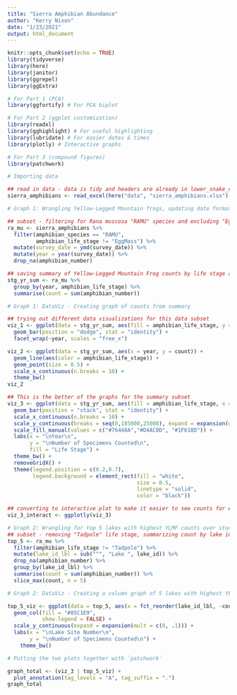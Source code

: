 ```yaml
---
title: "Sierra Amphibian Abundance"
author: "Kerry Nixon"
date: "1/23/2021"
output: html_document
---
```


```r
knitr::opts_chunk$set(echo = TRUE)
library(tidyverse)
library(here)
library(janitor)
library(ggrepel)
library(ggExtra)

# For Part 1 (PCA)
library(ggfortify) # For PCA biplot

# For Part 2 (ggplot customization)
library(readxl)
library(gghighlight) # For useful highlighting
library(lubridate) # For easier dates & times
library(plotly) # Interactive graphs

# For Part 3 (compound figures)
library(patchwork)
```


```r
# Importing data

## read in data - data is tidy and headers are already in lower_snake_case
sierra_amphibians <- read_excel(here("data", "sierra_amphibians.xlsx"), na = "NA")

```


```r
# Graph 1: Wrangling Yellow-Legged Mountain frogs, updating date format, pulling year

## subset - filtering for Rana muscosa "RAMU" species and excluding "EggMass" life stage
ra_mu <- sierra_amphibians %>% 
  filter(amphibian_species == "RAMU",
         amphibian_life_stage != "EggMass") %>% 
  mutate(survey_date = ymd(survey_date)) %>% 
  mutate(year = year(survey_date)) %>% 
  drop_na(amphibian_number)

## saving summary of Yellow-Legged Mountain Frog counts by life stage and year subset
stg_yr_sum <- ra_mu %>% 
  group_by(year, amphibian_life_stage) %>% 
  summarise(count = sum(amphibian_number))
```


```r
# Graph 1: DataViz - Creating graph of counts from summary

## trying out different data visualizations for this data subset
viz_1 <- ggplot(data = stg_yr_sum, aes(fill = amphibian_life_stage, y = amphibian_life_stage, x = count)) +
  geom_bar(position = "dodge", stat = "identity") +
  facet_wrap(~year, scales = "free_x")

viz_2 <- ggplot(data = stg_yr_sum, aes(x = year, y = count)) +
  geom_line(aes(color = amphibian_life_stage)) +
  geom_point(size = 0.5) +
  scale_x_continuous(n.breaks = 10) +
  theme_bw()
viz_2

## This is the better of the graphs for the summary subset
viz_3 <- ggplot(data = stg_yr_sum, aes(fill = amphibian_life_stage, x = year, y = count)) +
  geom_bar(position = "stack", stat = "identity") +
  scale_x_continuous(n.breaks = 10) + 
  scale_y_continuous(breaks = seq(0,185000,25000), expand = expansion(mult = c(0, .1))) +
  scale_fill_manual(values = c("#76448A","#D4AC0D", "#1F618D")) +
  labs(x = "\nYear\n",
       y = "\nNumber of Specimens Counted\n",
       fill = "Life Stage") +
  theme_bw() +
  removeGridX() +
  theme(legend.position = c(0.2,0.7),
        legend.background = element_rect(fill = "white",
                                         size = 0.5,
                                         linetype = "solid",
                                         color = "black"))

## converting to interactive plot to make it easier to see counts for each stage and year
viz_3_interact <- ggplotly(viz_3)
```

```r
# Graph 2: Wrangling for top 5 lakes with highest YLMF counts over study period
## subset - removing "Tadpole" life stage, summarizing count by lake id
top_5 <- ra_mu %>% 
  filter(amphibian_life_stage != "Tadpole") %>% 
  mutate(lake_id_lbl = sub("^", "Lake ", lake_id)) %>% 
  drop_na(amphibian_number) %>% 
  group_by(lake_id_lbl) %>% 
  summarise(count = sum(amphibian_number)) %>% 
  slice_max(count, n = 5)
```


```r
# Graph 2: DataViz - Creating a column graph of 5 lakes with highest YLMF counts

top_5_viz <- ggplot(data = top_5, aes(x = fct_reorder(lake_id_lbl, -count), y = count)) +
  geom_col(fill = "#85C1E9",
           show.legend = FALSE) +
  scale_y_continuous(expand = expansion(mult = c(0, .1))) +
  labs(x = "\nLake Site Number\n",
       y = "\nNumber of Specimens Counted\n") +
    theme_bw()

```

```r
# Putting the two plots together with `patchwork`

graph_total <- (viz_3 | top_5_viz) +
  plot_annotation(tag_levels = "A", tag_suffix = ".")
graph_total

```




